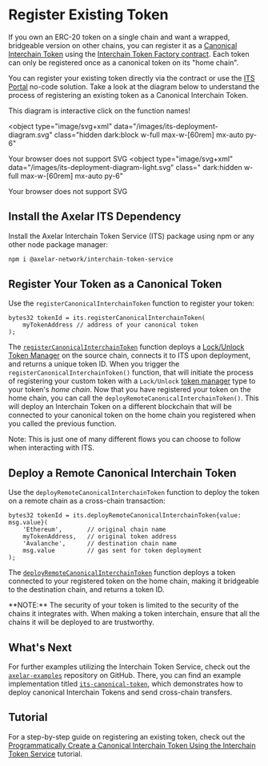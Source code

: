 
# Register Existing Token

If you own an ERC-20 token on a single chain and want a wrapped, bridgeable version on other chains, you can register it as a [Canonical Interchain Token](/dev/send-tokens/glossary/#canonical-interchain-token) using the [Interchain Token Factory contract](https://github.com/axelarnetwork/interchain-token-service/blob/main/contracts/InterchainTokenFactory.sol#L20). Each token can only be registered once as a canonical token on its "home chain".

You can register your existing token directly via the contract or use the [ITS Portal](/dev/send-tokens/interchain-tokens/no-code/) no-code solution. Take a look at the diagram below to understand the process of registering an existing token as a Canonical Interchain Token.

<Callout type="warning">
  This diagram is interactive click on the function names!
</Callout>

<object
  type="image/svg+xml"
  data="/images/its-deployment-diagram.svg"
  class="hidden dark:block w-full max-w-[60rem] mx-auto py-6"
>
  Your browser does not support SVG
</object>
<object
  type="image/svg+xml"
  data="/images/its-deployment-diagram-light.svg"
  class=" dark:hidden w-full max-w-[60rem] mx-auto py-6"
>
  Your browser does not support SVG
</object>

## Install the Axelar ITS Dependency

Install the Axelar Interchain Token Service (ITS) package using npm or any other node package manager:

```bash
npm i @axelar-network/interchain-token-service
```

## Register Your Token as a Canonical Token

Use the `registerCanonicalInterchainToken` function to register your token:

```solidity
bytes32 tokenId = its.registerCanonicalInterchainToken(
    myTokenAddress // address of your canonical token
);
```

The [`registerCanonicalInterchainToken`](https://github.com/axelarnetwork/interchain-token-service/blob/main/contracts/InterchainTokenFactory.sol#L240) function deploys a [Lock/Unlock Token Manager](/dev/send-tokens/glossary/#lockunlock) on the source chain, connects it to ITS upon deployment, and returns a unique token ID. When you trigger the `registerCanonicalInterchainToken()` function, that will initiate the process of registering your custom token with a `Lock/Unlock` [token manager](https://github.com/axelarnetwork/interchain-token-service/blob/main/contracts/token-manager/TokenManager.sol) type to your token's _home chain_. Now that you have registered your token on the home chain, you can call the `deployRemoteCanonicalInterchainToken()`. This will deploy an Interchain Token on a different blockchain that will be connected to your canonical token on the home chain you registered when you called the previous function.

Note: This is just one of many different flows you can choose to follow when interacting with ITS.

## Deploy a Remote Canonical Interchain Token

Use the `deployRemoteCanonicalInterchainToken` function to deploy the token on a remote chain as a cross-chain transaction:

```solidity
bytes32 tokenId = its.deployRemoteCanonicalInterchainToken{value: msg.value}(
    'Ethereum',       // original chain name
    myTokenAddress,   // original token address
    'Avalanche',      // destination chain name
    msg.value         // gas sent for token deployment
);
```

The [`deployRemoteCanonicalInterchainToken`](https://github.com/axelarnetwork/interchain-token-service/blob/main/contracts/InterchainTokenFactory.sol#L257) function deploys a token connected to your registered token on the home chain, making it bridgeable to the destination chain, and returns a token ID.

<Callout emoji="🚨">
  **NOTE:** The security of your token is limited to the security of the chains
  it integrates with. When making a token interchain, ensure that all the chains
  it will be deployed to are trustworthy.
</Callout>

## What's Next

For further examples utilizing the Interchain Token Service, check out the [`axelar-examples`](https://github.com/axelarnetwork/axelar-examples/tree/main/examples/evm) repository on GitHub. There, you can find an example implementation titled [`its-canonical-token`](https://github.com/axelarnetwork/axelar-examples/tree/main/examples/evm/its-canonical-token), which demonstrates how to deploy canonical Interchain Tokens and send cross-chain transfers.

## Tutorial

For a step-by-step guide on registering an existing token, check out the [Programmatically Create a Canonical Interchain Token Using the Interchain Token Service](/dev/send-tokens/interchain-tokens/developer-guides/programmatically-create-a-canonical-token/) tutorial.
